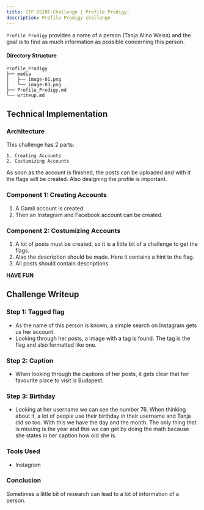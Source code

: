 ```yaml
---
title: CTF OSINT-Challenge | Profile Prodigy: 
description: Profile Prodigy challenge
---
```

`Profile Prodigy` provides a name of a person (Tanja Alina Weiss) and the goal is to find as much information as possible concerning this person.

#### Directory Structure

```
Profile_Prodigy
├── media
│   ├── image-01.png
│   └── image-03.png
├── Profile_Prodigy.md
└── writeup.md
```

## Technical Implementation

### Architecture

This challenge has 2 parts:

    1. Creating Accounts
    2. Costumizing Accounts

As soon as the account is finished, the posts can be uploaded and with it the flags will be created. Also designing the profile is important.

### Component 1: Creating Accounts

1. A Gamil account is created.
2. Then an Instagram and Facebook account can be created.

### Component 2: Costumizing Accounts

1. A lot of posts must be created, so it is a little bit of a challenge to get the flags.
2. Also the description should be made. Here it contains a hint to the flag.
3. All posts should contain descriptions.

**HAVE FUN**

## Challenge Writeup

### Step 1: Tagged flag

- As the name of this person is known, a simple search on Instagram gets us her account.
- Looking through her posts, a image with a tag is found. The tag is the flag and also formatted like one.

### Step 2: Caption

-  When looking through the captions of her posts, it gets clear that her favourite place to visit is Budapest.

### Step 3: Birthday

- Looking at her username we can see the number 76. When thinking about it, a lot of people use their birthday in their username and Tanja did so too. With this we have the day and the month. The only thing that is missing is the year and this we can get by doing the math because she states in her caption how old she is.

### Tools Used

* Instagram

### Conclusion
Sometimes a little bit of research can lead to a lot of information of a person.